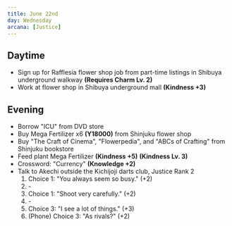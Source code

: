 ```yaml
---
title: June 22nd
day: Wednesday
arcana: [Justice]
---
```


## Daytime
- Sign up for Rafflesia flower shop job from part-time listings in Shibuya underground walkway **(Requires Charm Lv. 2)**
- Work at flower shop in Shibuya underground mall **(Kindness +3)**

## Evening
- Borrow "ICU" from DVD store
- Buy Mega Fertilizer x6 **(Y18000)** from Shinjuku flower shop
- Buy "The Craft of Cinema", "Flowerpedia", and "ABCs of Crafting" from Shinjuku bookstore
- Feed plant Mega Fertilizer **(Kindness +5)** **(Kindness Lv. 3)**
- Crossword: "Currency" **(Knowledge +2)**
- Talk to Akechi outside the Kichijoji darts club, Justice Rank 2
    1. Choice 1: "You always seem so busy." (+2)
    1. \-
    1. Choice 1: "Shoot very carefully." (+2)
    1. \-
    1. Choice 3: "I see a lot of things." (+3)
    1. (Phone) Choice 3: "As rivals?" (+2)